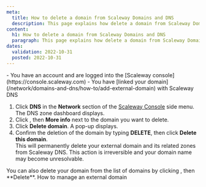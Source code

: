 ```yaml
---
meta:
  title: How to delete a domain from Scaleway Domains and DNS
  description: This page explains how delete a domain from Scaleway Domains and DNS
content:
  h1: How to delete a domain from Scaleway Domains and DNS
  paragraph: This page explains how delete a domain from Scaleway Domains and DNS
dates:
  validation: 2022-10-31
  posted: 2022-10-31
---
```


<Message type="requirement">
  - You have an account and are logged into the [Scaleway console](https://console.scaleway.com) 
  - You have [linked your domain](/network/domains-and-dns/how-to/add-external-domain) with Scaleway DNS
</Message>

1. Click **DNS** in the **Network** section of the [Scaleway Console](https://console.scaleway.com) side menu. The DNS zone dashboard displays.
2. Click <Icon name="more" />, then **More info** next to the domain you want to delete.
3. Click **Delete domain**. A pop-up displays. 
4. Confirm the deletion of the domain by typing **DELETE**, then click **Delete this domain**.  
    <Lightbox src="scaleway-dns-delete-domain.webp" alt="" />
    <Message type="important">
      This will permanently delete your external domain and its related zones from Scaleway DNS. This action is irreversible and your domain name may become unresolvable. 
    </Message>

  <Message type="tip">
    You can also delete your domain from the list of domains by clicking <Icon name="more" />, then **Delete**.
  </Message>


<Navigation title="See Also">
  <PreviousButton to="/network/domains-and-dns/how-to/manage-external-domain/">How to manage an external domain</PreviousButton>
</Navigation>
